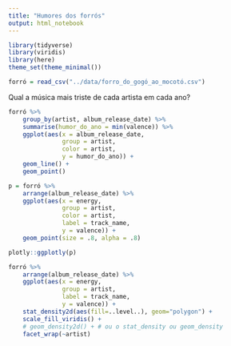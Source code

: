 ```yaml
---
title: "Humores dos forrós"
output: html_notebook
---
```


```r
library(tidyverse)
library(viridis)
library(here)
theme_set(theme_minimal())
```

```r
forró = read_csv("../data/forro_do_gogó_ao_mocotó.csv")
```

Qual a música mais triste de cada artista em cada ano? 

```r
forró %>% 
    group_by(artist, album_release_date) %>% 
    summarise(humor_do_ano = min(valence)) %>% 
    ggplot(aes(x = album_release_date, 
               group = artist,
               color = artist,
               y = humor_do_ano)) + 
    geom_line() + 
    geom_point()
```

```r
p = forró %>% 
    arrange(album_release_date) %>% 
    ggplot(aes(x = energy, 
               group = artist,
               color = artist,
               label = track_name,
               y = valence)) + 
    geom_point(size = .8, alpha = .8) 

plotly::ggplotly(p)
```
```r
forró %>% 
    arrange(album_release_date) %>% 
    ggplot(aes(x = energy, 
               group = artist,
               label = track_name,
               y = valence)) + 
    stat_density2d(aes(fill=..level..), geom="polygon") +
    scale_fill_viridis() + 
    # geom_density2d() + # ou o stat_density ou geom_density
    facet_wrap(~artist)
```

